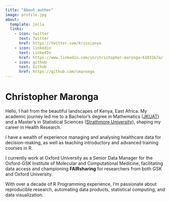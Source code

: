 ```yaml
---
title: "About author"
image: profile.jpg
about:
  template: jolla
  links:
    - icon: twitter
      text: Twitter
      href: https://twitter.com/krissianyo
    - icon: linkedin
      text: LinkedIn
      href: https://www.linkedin.com/in/christopher-maronga-61031b7a/
    - icon: github
      text: Github
      href: https://github.com/cmaronga
---
```


# Christopher Maronga

Hello, I hail from the beautiful landscapes of Kenya, East Africa. My academic journey led me to a Bachelor's degree in Mathematics ([JKUAT](https://www.jkuat.ac.ke/)) and a Master's in Statistical Sciences ([Strathmore University](https://strathmore.edu/)), shaping my career in Health Research.

I have a wealth of experience managing and analysing healthcare data for decision-making, as well as teaching introductory and advanced training courses in R.

I currently work at Oxford University as a Senior Data Manager for the Oxford-GSK Institute of Molecular and Computational Medicine, facilitating data access and championing **FAIRsharing** for researchers from both GSK and Oxford University.

With over a decade of R Programming experience, I'm passionate about reproducible research, automating data products, statistical computing, and data visualization.